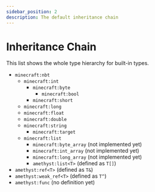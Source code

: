 ```yaml
---
sidebar_position: 2
description: The default inheritance chain
---
```


# Inheritance Chain

This list shows the whole type hierarchy for built-in types.

* `minecraft:nbt`
  * `minecraft:int`
    * `minecraft:byte`
      * `minecraft:bool`
    * `minecraft:short`
  * `minecraft:long`
  * `minecraft:float`
  * `minecraft:double`
  * `minecraft:string`
    * `minecraft:target`
  * `minecraft:list`
    * `minecraft:byte_array` (not implemented yet)
    * `minecraft:int_array` (not implemented yet)
    * `minecraft:long_array` (not implemented yet)
    * `amethyst:list<T>` (defined as `T[]`)
* `amethyst:ref<T>` (defined as `T&`)
* `amethyst:weak_ref<T>` (defined as `T^`)
* `amethyst:func` (no definition yet)
